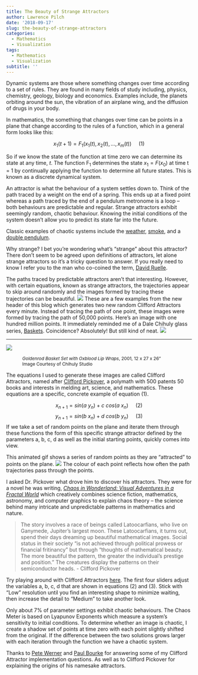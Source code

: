 ```yaml
---
title: The Beauty of Strange Attractors
author: Lawrence Pilch
date: '2018-09-17'
slug: the-beauty-of-strange-attractors
categories:
  - Mathematics
  - Visualization
tags:
  - Mathematics
  - Visualization
subtitle: ''
---
```


Dynamic systems are those where something changes over time according to a set of rules. They are found in many fields of study including, physics, chemistry, geology, biology and economics. Examples include, the planets orbiting around the sun, the vibration of an airplane wing, and the diffusion of drugs in your body. 

In mathematics, the something that changes over time can be points in a plane that change according to the rules of a function, which in a general form looks like this:

$$x_1(t+1) = F_1(x_1(t), x_2(t),...,x_m(t))~~~~~(1)$$

So if we know the state of the function at time zero we can determine its state at any time, *t*.
The function F~1~ determines the state $x_1=F(x_0)$ at time t = 1 by continually applying the function to determine all future states. This is known as a discrete dynamical system. 

An attractor is what the behaviour of a system settles down to. Think of the path traced by a weight on the end of a spring. This ends up at a fixed point whereas a path traced by the end of a pendulum metronome is a loop -- both behaviours are predictable and regular. Strange attractors exhibit seemingly random, chaotic behaviour. Knowing the initial conditions of the system doesn't allow you to predict its state far into the future.

Classic examples of chaotic systems include the [weather](https://en.wikipedia.org/wiki/Butterfly_effect), [smoke](https://www.youtube.com/watch?v=mIQ4lEaiO9I), and a [double pendulum](https://www.youtube.com/watch?v=U39RMUzCjiU).

Why strange? I bet you're wondering what's "strange" about this attractor? There don't seem to be agreed upon definitions of attractors, let alone strange attractors so it's a tricky question to answer. If you really need to know I refer you to the man who co-coined the term, [David Ruelle](http://www.ams.org/notices/200607/what-is-ruelle.pdf).

The paths traced by predictable attractors aren't that interesting. However, with certain equations, known as strange attractors, the trajectories appear to skip around randomly and the images formed by tracing these trajectories can be beautiful. 
![](/img/3col_9.png)
These are a few examples from the new header of this blog which generates two new random Clifford Attractors every minute. Instead of tracing the path of one point, these images were formed by tracing the path of 50,000 points. Here's an image with one hundred million points. It immediately reminded me of a Dale Chihuly glass series, [Baskets](https://www.chihuly.com/work/baskets). Coincidence? Absolutely! But still kind of neat.
![](/img/chihuly_600x600.png)

***

![](/img/basket_chihuly_600x400.png)
<style>
.nobullet li {
  list-style-type: none;
  font-size: 12px;
  text-indent: 20px;
}
</style>
  <div class="nobullet">
  * *Goldenrod Basket Set with Oxblood Lip Wraps*, 2001, 12 x 27 x 26" 
  * Image Courtesy of Chihuly Studio
</div>


The equations I used to generate these images are called Clifford Attractors, named after [Clifford Pickover](http://www.pickover.com/), a polymath with 500 patents 50 books and interests in melding art, science, and mathematics. These equations are a specific, concrete example of equation $(1)$.

$$x_{n+1} = sin(a~y_n) + c~cos(a~x_n)~~~~~(2)$$
$$y_{n+1} = sin(b~x_n) + d~cos(b~y_n)~~~~~(3)$$
If we take a set of random points on the plane and iterate them through these functions the form of this specific strange attractor defined by the parameters a, b, c, d as well as the initial starting points, quickly comes into view.

This animated gif shows a series of random points as they are "attracted" to points on the plane.
![](/img/animatespheres.gif)
The colour of each point reflects how often the path trajectories pass through the points.

I asked Dr. Pickover what drove him to discover his attractors. They were for a novel he was writing, [*Chaos in Wonderland: Visual Adventures in a Fractal World*](https://www.amazon.com/Chaos-Wonderland-Visual-Adventures-Fractal/dp/031212774X) which creatively combines science fiction, mathematics, astronomy, and computer graphics to explain chaos theory -- the science behind many intricate and unpredictable patterns in mathematics and nature.

>The story involves a race of beings called Latoocarfians, who live on Ganymede, Jupiter's largest moon. These Latoocarfians, it turns out, spend their days dreaming up beautiful mathematical images. Social status in their society "is not achieved through political prowess or financial fritinancy" but through "thoughts of mathematical beauty. The more beautiful the pattern, the greater the individual's prestige and position."  The creatures display the patterns on their semiconductor heads. - Clifford Pickover

Try playing around with Clifford Attractors [here](https://lawrencepilch.com/chaos).
The first four sliders adjust the variables a, b, c, d that are shown in equations $(2)$ and $(3)$.
Stick with "Low" resolution until you find an interesting shape to minimize waiting, then increase the detail to "Medium" to take another look. 

Only about 7% of parameter settings exhibit chaotic behaviours. The Chaos Meter is based on Lyapunov Exponents which measure a system's sensitivity to initial conditions. To determine whether an image is chaotic, I create a shadow set of points at time zero with each point slightly shifted from the original. If the difference between the two solutions grows larger with each iteration through the function we have a chaotic system.

Thanks to [Pete Werner](http://paulbourke.net/fractals/clifford/) and [Paul Bourke](http://petewerner.blogspot.com/) for answering some of my Clifford Attractor implementation questions. As well as to Clifford Pickover for explaining the origins of his namesake attractors.


